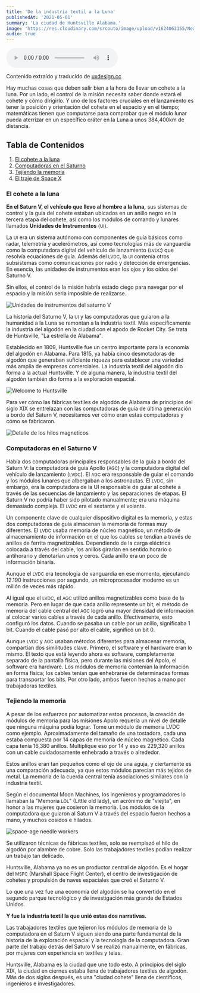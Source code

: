```yaml
---
title: 'De la industria textil a la Luna'
publishedAt: '2021-05-01'
summary: 'La ciudad de Huntsville Alabama.'
image: 'https://res.cloudinary.com/srcouto/image/upload/v1624063155/Next-srcouto/de-la-industria-textil-a-la-luna/banner.png'
audio: true
---
```


<audio controls className="w-full max-w-2xl mx-auto ">
  <source
    src="https://res.cloudinary.com/srcouto/video/upload/q_42/v1624413641/Next-srcouto/de-la-industria-textil-a-la-luna/de-la-industria-textil-a-la-luna_knfawb.ogg"
    type="audio/ogg"
  />
  <source
    src="https://res.cloudinary.com/srcouto/video/upload/q_42/v1624413641/Next-srcouto/de-la-industria-textil-a-la-luna/de-la-industria-textil-a-la-luna_knfawb.mp3"
    type="audio/mpeg"
  />
  Elemento audio
</audio>

Contenido extraído y traducido de <a href="https://uxdesign.cc/how-the-cotton-mill-put-a-man-on-the-moon-3ddf7e7f6281" className="external-link" target="_blank" rel="noopener noreferrer">uxdesign.cc</a>

Hay muchas cosas que deben salir bien a la hora de llevar un cohete a la luna. Por un lado, el control de la misión necesita saber donde estará el cohete y cómo dirigirlo. Y uno de los factores cruciales en el lanzamiento es tener la posición y orientación del cohete en el espacio y en el tiempo; matemáticas tienen que computarse para comprobar que el módulo lunar pueda aterrizar en un específico cráter en la Luna a unos 384,400km de distancia.

## Tabla de Contenidos

1.  [El cohete a la luna](/blog/de-la-industria-textil-a-la-luna#el-cohete-a-la-luna)
2.  [Computadoras en el Saturno](/blog/de-la-industria-textil-a-la-luna#computadoras-en-el-saturno-v)
3.  [Tejiendo la memoria](/blog/de-la-industria-textil-a-la-luna#tejiendo-la-memoria)
3.  [El traje de Space X](/blog/de-la-industria-textil-a-la-luna#space-x-suit)

### El cohete a la luna

**En el Saturn V, el vehículo que llevo al hombre a la luna,** sus sistemas de control y la guía del cohete estaban ubicados en un anillo negro en la tercera etapa del cohete, así como los módulos de comando y lunares llamados **Unidades de Instrumentos** (<small>UI</small>).

La <small>UI</small> era un sistema autónomo con componentes de guía básicos como radar, telemetría y acelerómetros, así como tecnologías más de vanguardia como la computadora digital del vehículo de lanzamiento (<small>LVDC</small>) que resolvía ecuaciones de guía. Además del <small>LVDC</small>, la <small>UI</small> contenía otros subsistemas como comunicaciones por radio y detección de emergencias. En esencia, las unidades de instrumentos eran los ojos y los oídos del Saturno V.

Sin ellos, el control de la misión habría estado ciego para navegar por el espacio y la misión seria imposible de realizarse.

<Image
  alt="Unidades de instrumentos del saturno V"
  src="https://res.cloudinary.com/srcouto/image/upload/v1624063156/Next-srcouto/de-la-industria-textil-a-la-luna/saturn-apollo_mywqra.jpg"
  placeholder="blur"
  blurDataURL="https://res.cloudinary.com/srcouto/image/upload/c_scale,e_blur:50,q_10,w_25/v1624063633/Next-srcouto//de-la-industria-textil-a-la-luna/saturn-apollo_mywqra.jpg"
  width={1024}
  height={648}
/>

La historia del Saturno V, la <small>UI</small> y las computadoras que guiaron a la humanidad a la Luna se remontan a la industria textil. Más específicamente la industria del algodón en la ciudad con el apodo de Rocket City. Se trata de Huntsville, "La estrella de Alabama".

Establecido en 1809, Huntsville fue un centro importante para la economía del algodón en Alabama. Para 1815, ya había cinco desmotadoras de algodón que generaban suficiente riqueza para establecer una variedad más amplia de empresas comerciales. La industria textil del algodón dio forma a la actual Huntsville. Y de alguna manera, la industria textil del algodón también dio forma a la exploración espacial.

<Image
  alt="Welcome to Huntsville"
  src="https://res.cloudinary.com/srcouto/image/upload/v1624063157/Next-srcouto/de-la-industria-textil-a-la-luna/huntsville-alabama-rocket-city_zcngao.jpg"
  placeholder="blur"
  blurDataURL="https://res.cloudinary.com/srcouto/image/upload/c_scale,e_blur:50,q_10,w_25/v1624063633/Next-srcouto//de-la-industria-textil-a-la-luna/huntsville-alabama-rocket-city_zcngao.jpg"
  width={1900}
  height={1200}
/>

<ImageCaption title="Bienvenidos a Huntsville, la ciudad de los cohetes" />

Para ver cómo las fábricas textiles de algodón de Alabama de principios del siglo XIX se entrelazan con las computadoras de guía de última generación a bordo del Saturn V, necesitamos ver cómo eran estas computadoras y cómo se fabricaron.

<Image
  alt="Detalle de los hilos magneticos"
  src="https://res.cloudinary.com/srcouto/image/upload/c_fill,w_1400/v1624063157/Next-srcouto/de-la-industria-textil-a-la-luna/wave-saturn.jpg"
  placeholder="blur"
  blurDataURL="https://res.cloudinary.com/srcouto/image/upload/c_scale,e_blur:50,q_10,w_25/v1624063157/Next-srcouto/de-la-industria-textil-a-la-luna/wave-saturn.jpg"
  width={1400}
  height={934}
/>

<ImageCaption
  title="Una imagen de primer plano de la memoria de núcleo magnético cuya estructura
    entrelazada recuerda mucho a la tela."
/>

### Computadoras en el Saturno V

Había dos computadoras principales responsables de la guía a bordo del Saturn V: la computadora de guía Apollo (<small>AGC</small>) y la computadora digital del vehículo de lanzamiento (<small>LVDC</small>). El <small>AGC</small> era responsable de guiar el comando y los módulos lunares que albergaban a los astronautas. El <small>LVDC</small>, sin embargo, era la computadora de la UI responsable de guiar al cohete a través de las secuencias de lanzamiento y las separaciones de etapas. El Saturn V no podría haber sido pilotado manualmente; era una máquina demasiado compleja. El <small>LVDC</small> era el sextante y el volante.

Un componente clave de cualquier dispositivo digital es la memoria, y estas dos computadoras de guía almacenan la memoria de formas muy diferentes. El <small>LVDC</small> usaba memoria de núcleo magnético, un método de almacenamiento de información en el que los cables se tendían a través de anillos de ferrita magnetizables. Dependiendo de la carga eléctrica colocada a través del cable, los anillos girarían en sentido horario o antihorario y denotarían unos y ceros. Cada anillo era un poco de información binaria.

Aunque el <small>LVDC</small> era tecnología de vanguardia en ese momento, ejecutando 12.190 instrucciones por segundo, un microprocesador moderno es un millón de veces más rápido.

Al igual que el <small>LVDC</small>, el <small>AGC</small> utilizó anillos magnetizables como base de la memoria. Pero en lugar de que cada anillo represente un bit, el método de memoria del cable central del <small>AGC</small> logró una mayor densidad de información al colocar varios cables a través de cada anillo. Efectivamente, esto configuró los datos. Cuando se pasaba un cable por un anillo, significaba 1 bit. Cuando el cable pasó por alto el cable, significó un bit 0.

Aunque <small>LVDC</small> y <small>AGC</small> usaban métodos diferentes para almacenar memoria, compartían dos similitudes clave. Primero, el software y el hardware eran lo mismo. El texto que está leyendo ahora es software, completamente separado de la pantalla física, pero durante las misiones del Apolo, el software era hardware. Los módulos de memoria contenían la información en forma física; los cables tenían que enhebrarse de determinadas formas para transportar los bits. Por otro lado, ambos fueron hechos a mano por trabajadoras textiles.

### Tejiendo la memoria

A pesar de los esfuerzos por automatizar estos procesos, la creación de módulos de memoria para las misiones Apolo requería un nivel de detalle que ninguna máquina podía lograr. Tome un módulo de memoria LVDC como ejemplo. Aproximadamente del tamaño de una tostadora, cada una estaba compuesta por 14 capas de memoria de núcleo magnético. Cada capa tenía 16,380 anillos. Multiplique eso por 14 y eso es 229,320 anillos con un cable cuidadosamente enhebrado a través o alrededor.

Estos anillos eran tan pequeños como el ojo de una aguja, y ciertamente es una comparación adecuada, ya que estos módulos parecían más tejidos de metal. La memoria de la cuerda central tenía asociaciones similares con la industria textil.

<Quote title="Memoria LOL (Little old lady)">
  Según el documental Moon Machines, los ingenieros y programadores lo llamaban
  la "Memoria <small>LOL</small>" (Little old lady), un acrónimo de "viejita",
  en honor a las mujeres que cosieron la memoria. Los módulos de la computadora
  que guiaron al Saturn V a través del espacio fueron hechos a mano, y muchos
  cosidos e hilados.
</Quote>

<Image
  alt="space-age needle workers"
  src="https://res.cloudinary.com/srcouto/image/upload/v1624063156/Next-srcouto/de-la-industria-textil-a-la-luna/memorias-lol_g1qgyk.jpg"
  placeholder="blur"
  blurDataURL="https://res.cloudinary.com/srcouto/image/upload/c_scale,e_blur:50,q_10,w_25/v1624063633/Next-srcouto//de-la-industria-textil-a-la-luna/memorias-lol_g1qgyk.jpg"
  width={1024}
  height={735}
  priority
/>

<ImageCaption title="Imagen de bostonglobe.com" />

Se utilizaron técnicas de fábricas textiles, solo se reemplazó el hilo de algodón por alambre de cobre. Solo las trabajadores textiles podían realizar un trabajo tan delicado.

Huntsville, Alabama ya no es un productor central de algodón. Es el hogar del <small>MSFC</small> (Marshall Space Flight Center), el centro de investigación de cohetes y propulsión de naves espaciales que creó el Saturno V.

Lo que una vez fue una economía del algodón se ha convertido en el segundo parque tecnológico y de investigación más grande de Estados Unidos.

**Y fue la industria textil la que unió estas dos narrativas.**

Las trabajadores textiles que tejieron los módulos de memoria de la computadora en el Saturn V siguen siendo una parte fundamental de la historia de la exploración espacial y la tecnología de la computadora. Gran parte del trabajo detrás del Saturo V se realizó manualmente, en fábricas, por mujeres con experiencia en textiles y telas.

Huntsville, Alabama es la ciudad que une todo esto. A principios del siglo XIX, la ciudad en ciernes estaba llena de trabajadores textiles de algodón. Más de dos siglos después, es una "ciudad cohete" llena de científicos, ingenieros e investigadores.

<Youtube
  videoId="dI-JW2UIAG0"
  title="Visita guiada al Rocket Center de Hunstville"
/>

<ImageCaption title="Visita guiada al Rocket Center de Hunstville." />

<Youtube
  videoId="dr0on1Ij7JU"
  title="Los trajes espaciales de SpaceX"
/>

<ImageCaption title="Los trajes espaciales de SpaceX" />